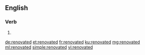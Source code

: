 ==English==

===Verb===
{{head|en|verb form}}

# {{en-past of|renovate}}

[[de:renovated]]
[[et:renovated]]
[[fr:renovated]]
[[ku:renovated]]
[[mg:renovated]]
[[ml:renovated]]
[[simple:renovated]]
[[vi:renovated]]